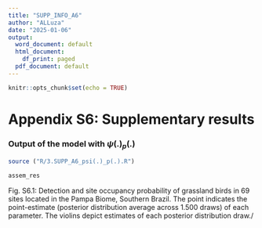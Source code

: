 ```yaml
---
title: "SUPP_INFO_A6"
author: "ALLuza"
date: "2025-01-06"
output:
  word_document: default
  html_document:
    df_print: paged
  pdf_document: default
---
```


```r
knitr::opts_chunk$set(echo = TRUE)
```

# Appendix S6: Supplementary results

### Output of the model with $\psi(.)_p(.)$


```r

source ("R/3.SUPP_A6_psi(.)_p(.).R")

assem_res

```
Fig. S6.1: Detection and site occupancy probability of grassland birds in 69 sites located in the Pampa Biome, Southern Brazil. The point indicates the point-estimate (posterior distribution average across 1.500 draws) of each parameter. The violins depict estimates of each posterior distribution draw./


<br>
<br>



